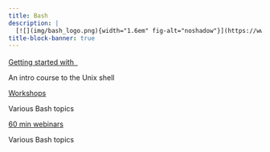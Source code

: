 ```yaml
---
title: Bash
description: |
  [![](img/bash_logo.png){width="1.6em" fig-alt="noshadow"}](https://www.gnu.org/software/bash/) &nbsp;scripting & command line utilities
title-block-banner: true
---
```


:::{layout="[[5, 5], [5, -5]]"}

:::{.card2 .mb-3}

:::{.card-body2}

[Getting started with &nbsp;![](img/bash_logo.png){width="1.2em" fig-alt="noshadow"}](top_intro.qmd){.card-title2 .stretched-link}

[An intro course to the Unix shell]{.text-muted}

:::

:::

:::{.card3 .mb-3}

:::{.card-body2}

[Workshops](intro_scripting.qmd){.card-title2 .stretched-link}

[Various Bash topics]{.text-muted}

:::

:::

:::{.card3 .mb-3}

:::{.card-body2}

[60 min webinars](tools1.qmd){.card-title2 .stretched-link}

[Various Bash topics]{.text-muted}

:::

:::

::::
